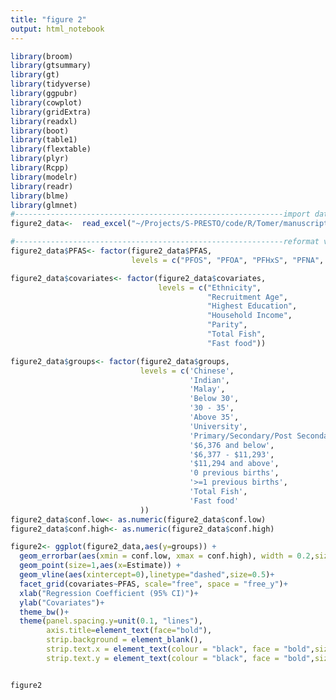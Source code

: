 ---
title: "figure 2"
output: html_notebook
---


```{r}
library(broom)
library(gtsummary)
library(gt)
library(tidyverse)
library(ggpubr)
library(cowplot)
library(gridExtra)
library(readxl)
library(boot)
library(table1)
library(flextable)
library(plyr)
library(Rcpp)
library(modelr)
library(readr)
library(blme)
library(glmnet)
#------------------------------------------------------------import dataset
figure2_data<-  read_excel("~/Projects/S-PRESTO/code/R/Tomer/manuscript figure/input/7.21.22_figure2_ipw_data.xlsx")

#------------------------------------------------------------reformat variables
figure2_data$PFAS<- factor(figure2_data$PFAS,
                           levels = c("PFOS", "PFOA", "PFHxS", "PFNA", "PFHpA", "PFDA", "PFHpS"))

figure2_data$covariates<- factor(figure2_data$covariates,
                                 levels = c("Ethnicity", 
                                            "Recruitment Age",
                                            "Highest Education",
                                            "Household Income",
                                            "Parity",
                                            "Total Fish",
                                            "Fast food"))

figure2_data$groups<- factor(figure2_data$groups,
                             levels = c('Chinese',
                                        'Indian',
                                        'Malay',
                                        'Below 30',
                                        '30 - 35',
                                        'Above 35',
                                        'University',
                                        'Primary/Secondary/Post Secondary',
                                        '$6,376 and below',
                                        '$6,377 - $11,293',
                                        '$11,294 and above',
                                        '0 previous births',
                                        '>=1 previous births',
                                        'Total Fish',
                                        'Fast food'
                             ))
figure2_data$conf.low<- as.numeric(figure2_data$conf.low)
figure2_data$conf.high<- as.numeric(figure2_data$conf.high)

```

```{r}

figure2<- ggplot(figure2_data,aes(y=groups)) +
  geom_errorbar(aes(xmin = conf.low, xmax = conf.high), width = 0.2,size=1,color="#5DADE2")+
  geom_point(size=1,aes(x=Estimate)) +
  geom_vline(aes(xintercept=0),linetype="dashed",size=0.5)+
  facet_grid(covariates~PFAS, scale="free", space = "free_y")+
  xlab("Regression Coefficient (95% CI)")+
  ylab("Covariates")+
  theme_bw()+
  theme(panel.spacing.y=unit(0.1, "lines"),
        axis.title=element_text(face="bold"),
        strip.background = element_blank(),
        strip.text.x = element_text(colour = "black", face = "bold",size=10),
        strip.text.y = element_text(colour = "black", face = "bold",size=10,angle=0))   


figure2

```

